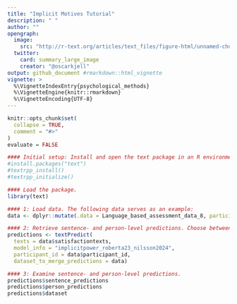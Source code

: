 ```yaml
---
title: "Implicit Motives Tutorial"
description: " "
author: ""
opengraph:
  image: 
    src: "http://r-text.org/articles/text_files/figure-html/unnamed-chunk-5-1.png"
  twitter:
    card: summary_large_image
    creator: "@oscarkjell"
output: github_document #rmarkdown::html_vignette
vignette: >
  %\VignetteIndexEntry{psychological_methods}
  %\VignetteEngine{knitr::rmarkdown}
  %\VignetteEncoding{UTF-8}
---
```


```r
knitr::opts_chunk$set(
  collapse = TRUE,
  comment = "#>"
)
evaluate = FALSE
```



```r
#### Initial setup: Install and open the text package in an R environment (only required the first time).
#install.packages("text")
#textrpp_install()
#textrpp_initialize()

#### Load the package.
library(text)

#### 1: Load data. The following data serves as an example:  
data <- dplyr::mutate(.data = Language_based_assessment_data_8, participant_id = dplyr::row_number()) 

#### 2: Retrieve sentence- and person-level predictions. Choose between our three motives: power, achievement, or affiliation.
predictions <- textPredict(
  texts = data$satisfactiontexts,
  model_info = "implicitpower_roberta23_nilsson2024",
  participant_id = data$participant_id,
  dataset_to_merge_predictions = data)

#### 3: Examine sentence- and person-level predictions. 
predictions$sentence_predictions
predictions$person_predictions
predictions$dataset 



```

